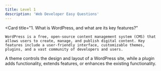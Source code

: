 ```yaml
---
title: Level 1
description: 'Web Developer Easy Questions'
---
```


  <Card
    title="1. What is WordPress, and what are its key features?"
  >
    WordPress is a free, open-source content management system (CMS) that allows users to create, manage, and publish digital content. Key features include a user-friendly interface, customizable themes, plugins, and a vast community of developers and users.
  </Card>
  <Card
    title="2. What is the difference between a theme and a plugin in WordPress?"
  >
    A theme controls the design and layout of a WordPress site, while a plugin adds functionality, extends features, or enhances the existing functionality.
  </Card>
